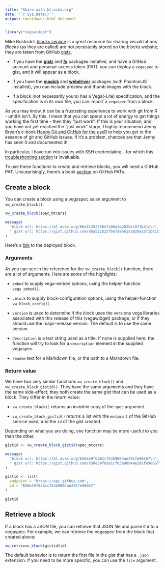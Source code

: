 ```yaml
---
title: "Share with bl.ocks.org"
date: "`r Sys.Date()`"
output: rmarkdown::html_document
---
```


```r
library("vegawidget")
```

Mike Bostock's [blocks service](https://bl.ocks.org) is a great resource for sharing visualizations. *Blocks* (as they are called) are not persistenly stored on the blocks website; they are taken from GitHub [gists](https://gist.github.com).

- If you have the [**gistr**](https://cran.r-project.org/package=gistr) and [**fs**](https://fs.r-lib.org) packages installed, and have a GitHub account and personal-access token (PAT), you can deploy a `vegaspec` to gist, and it will appear as a block.

- If you have the [**magick**](https://github.com/ropensci/magick#readme) and [**webdriver**](https://github.com/rstudio/webdriver#README) packages (with PhantomJS installed), you can include preview and thumb images with the block.

- If a block (not necessarily yours) has a Vega(-Lite) specification, and the specification is in its own file, you can import a `vegaspec` from a block. 

As you may know, it can be a frustrating experience to work with git from R - until it isn't. By this, I mean that you can spend a lot of energy to get things working the first time - then they "just work". If this is your situation, and you have not yet reached the "just work" stage, I highly recommend Jenny Bryan's e-book [Happy Git and GitHub for the useR](http://happygitwithr.com/) to help you get to the essence of git and GitHub issues. If it's a problem, chances are that Jenny has seen it and documented it!

In particular, I have run into issues with SSH credentialing - for which this [troubleshooting section](http://happygitwithr.com/ssh-keys.html#ssh-troubleshooting) is invaluable. 

To use these functions to create and retrieve blocks, you will need a GitHub PAT. Unsurprisingly, there's a book [section](http://happygitwithr.com/github-pat.html) on GitHub PATs.

## Create a block

You can create a block using a vegaspec as an argument to `vw_create_block()`.

```r
vw_create_block(spec_mtcars)
```

```r
message(
  "block url: https://bl.ocks.org/06a512525fbe7a96e1a2028e1871b61c\n",
  " gist url: https://gist.github.com/06a512525fbe7a96e1a2028e1871b61c"
)
```

Here's a [link](https://bl.ocks.org/06a512525fbe7a96e1a2028e1871b61c) to the deployed block.

### Arguments

As you can see in the reference for the `vw_create_block()` function, there are a lot of arguments. Here are some of the highlights:

- `embed` to supply vega-embed options, using the helper-function `vega_embed()`.

- `.block` to supply block-configuration options, using the helper-function `vw_block_config()`. 

- `version` is used to determine if the block uses the versions vega libraries associated with this release of this (vegawidget) package, or if they should use the major-release version. The default is to use the same version.

- `description` is a text string used as a title. If none is supplied here, the function will try to look for a `description` element in the supplied vegaspec.

- `readme` text for a Markdown file, or the path to a Markdown file.

### Return value

We have two very similar functions `vw_create_block()` and `vw_create_block_gistid()`. They have the same arguments and they have the same side-effect; they both create the same gist that can be used as a block. They  differ in the return value:

- `vw_create_block()` returns an invisible copy of the `spec` argument.

- `vw_create_block_gistid()` returns a list with the `endpoint` of the GitHub service used, and the `id` of the gist created.

Depending on what you are doing, one function may be more-useful to you than the other.

```r
gistid <- vw_create_block_gistid(spec_mtcars)
```
```r
message(
  "block url: https://bl.ocks.org/650e59f6a81cf63b9004ae291fe90667\n",
  " gist url: https://gist.github.com/650e59f6a81cf63b9004ae291fe90667"
)

gistid <- list(
  endpoint = "https://api.github.com",
  id = "650e59f6a81cf63b9004ae291fe90667"
)
```

```r
gistid
```

## Retrieve a block

If a block has a JSON file, you can retrieve that JSON file and parse it into a vegaspec. For example, we can retrieve the vegaspec from the block that created above:

```r
vw_retrieve_block(gistid$id)
```

The default behavior is to return the first file in the gist that has a `.json` extension. If you need to be more specific, you can use the `file` argument.


